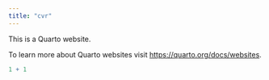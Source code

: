 ```yaml
---
title: "cvr"
---
```


This is a Quarto website.

To learn more about Quarto websites visit <https://quarto.org/docs/websites>.

```r
1 + 1
```
